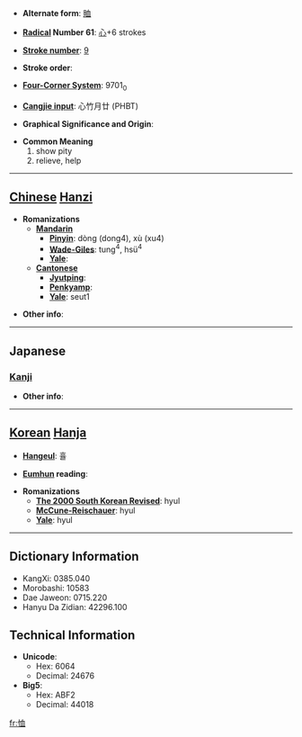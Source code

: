 * '''Alternate form''': [[賉]]

* '''[[Wiktionary:Chinese radical index| Radical]] Number 61''': [[Wiktionary:Chinese radical index 心|心]]+6 strokes

* '''[[Wiktionary:Chinese total strokes index|Stroke number]]''': [[Wiktionary:Chinese total strokes index 9|9]]

* '''Stroke order''': 

* '''[[Wiktionary:Chinese four corner index|Four-Corner System]]''': 9701<sub>0</sub>

* '''[[Wiktionary:Chinese Cangjie index|Cangjie input]]''': 心竹月廿 (PHBT)

* '''Graphical Significance and Origin''': 

* '''Common Meaning'''
*#show pity
*# relieve, help


----

== [[Chinese]] [[Hanzi]] ==

* '''Romanizations'''
** '''[[Mandarin]]'''
*** '''[[Pinyin]]''': dòng (dong4), xù (xu4)
*** '''[[Wade-Giles]]''': tung<sup>4</sup>, hsü<sup>4</sup>
*** '''[[Yale]]''': 
** '''[[Cantonese]]'''
*** '''[[Jyutping]]''':
*** '''[[Penkyamp]]''': 
*** '''[[Yale]]''': seut1

* '''Other info''': 

----

==Japanese==
===[[Kanji]]===
{{kanji|on readings=[[じゅつ]] (jutsu), [[しゅつ]] (shutsu)|kun readings=[[うれえる]] (ureeru), [[あわれむ]] (awaremu)}}

* '''Other info''':  

----

== [[Korean]] [[Hanja]] ==

* '''[[Hangeul]]''': 휼

* '''[[Eumhun]] reading''': 

* '''Romanizations'''
** '''[[The 2000 South Korean Revised Romanization|The 2000 South Korean Revised]]''': hyul
** '''[[McCune-Reischauer]]''': hyul
** '''[[Yale]]''': hyul

----

== Dictionary Information ==

* KangXi: 0385.040
* Morobashi: 10583
* Dae Jaweon: 0715.220
* Hanyu Da Zidian: 42296.100

== Technical Information ==

* '''Unicode''':
** Hex: 6064
** Decimal: 24676
* '''Big5''':
** Hex: ABF2
** Decimal: 44018

[[fr:恤]]